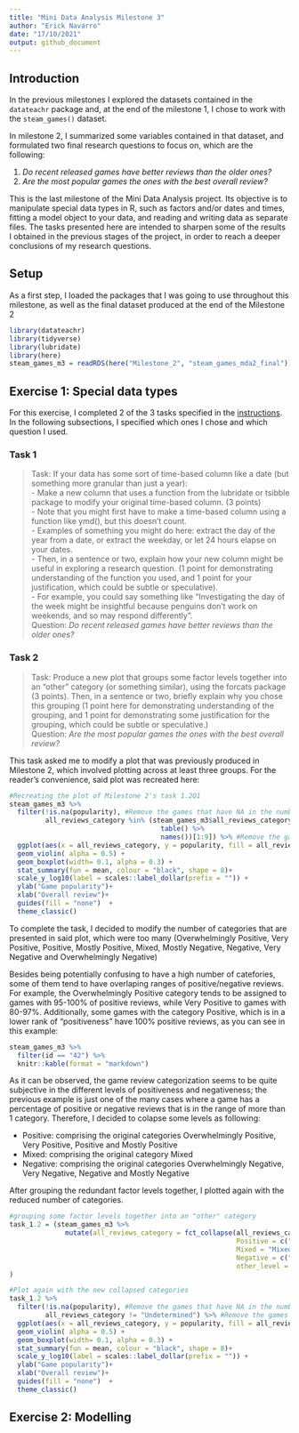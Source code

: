 ```yaml
---
title: "Mini Data Analysis Milestone 3"
author: "Erick Navarro"
date: "17/10/2021"
output: github_document
---
```


## Introduction
In the previous milestones I explored the datasets contained in the `datateachr` package and, at the end of the milestone 1, I chose to work with the `steam_games()` dataset. 

In milestone 2, I summarized some variables contained in that dataset, and formulated two final research questions to focus on, which are the following: 

1. *Do recent released games have better reviews than the older ones?*
2. *Are the most popular games the ones with the best overall review?*

This is the last milestone of the Mini Data Analysis project. Its objective is to manipulate special data types in R, such as factors and/or dates and times, fitting a model object to your data, and reading and writing data as separate files. The tasks presented here are intended to sharpen some of the results I obtained in the previous stages of the project, in order to reach a deeper conclusions of my research questions. 


## Setup
As a first step, I loaded the packages that I was going to use throughout this milestone, as well as the final dataset produced at the end of the Milestone 2

```r
library(datateachr) 
library(tidyverse)
library(lubridate)
library(here)
steam_games_m3 = readRDS(here("Milestone_2", "steam_games_mda2_final"))
```

## Exercise 1: Special data types
For this exercise, I completed 2 of the 3 tasks specified in the [instructions](https://stat545.stat.ubc.ca/mini-project/mini-project-3/). In the following subsections, I specified which ones I chose and which question I used.  

### Task 1 
> Task: If your data has some sort of time-based column like a date (but something more granular than just a year):   
  - Make a new column that uses a function from the lubridate or tsibble package to modify your original time-based column. (3 points)   
      - Note that you might first have to make a time-based column using a function like ymd(), but this doesn’t count.   
      - Examples of something you might do here: extract the day of the year from a date, or extract the weekday, or let 24 hours elapse on your dates.   
  - Then, in a sentence or two, explain how your new column might be useful in exploring a research question. (1 point for demonstrating understanding of the function you used, and 1 point for your justification, which could be subtle or speculative).   
      - For example, you could say something like “Investigating the day of the week might be insightful because penguins don’t work on weekends, and so may respond differently”.   
Question: *Do recent released games have better reviews than the older ones?*

### Task 2 
> Task: Produce a new plot that groups some factor levels together into an “other” category (or something similar), using the forcats package (3 points). Then, in a sentence or two, briefly explain why you chose this grouping (1 point here for demonstrating understanding of the grouping, and 1 point for demonstrating some justification for the grouping, which could be subtle or speculative.)  
Question: *Are the most popular games the ones with the best overall review?*

This task asked me to modify a plot that was previously produced in Milestone 2, which involved plotting across at least three groups. For the reader's convenience, said plot was recreated here:

```r
#Recreating the plot of Milestone 2's task 1.2Q1
steam_games_m3 %>% 
  filter(!is.na(popularity), #Remove the games that have NA in the number of reviews
         all_reviews_category %in% (steam_games_m3$all_reviews_category %>% 
                                      table() %>% 
                                      names())[1:9]) %>% #Remove the games that did not have enough reviews to have an overall review (discussed in Q1 - Extract categories) 
  ggplot(aes(x = all_reviews_category, y = popularity, fill = all_reviews_category))+
  geom_violin( alpha = 0.5) +
  geom_boxplot(width= 0.1, alpha = 0.3) +
  stat_summary(fun = mean, colour = "black", shape = 8)+
  scale_y_log10(label = scales::label_dollar(prefix = "")) +
  ylab("Game popularity")+
  xlab("Overall review")+
  guides(fill = "none")  +
  theme_classic()
```

To complete the task, I decided to modify the number of categories that are presented in said plot, which were too many (Overwhelmingly Positive, Very Positive, Positive, Mostly Positive, Mixed, Mostly Negative, Negative, Very Negative and Overwhelmingly Negative)

Besides being potentially confusing to have a high number of catefories, some of them tend to have overlaping ranges of positive/negative reviews. For example, the Overwhelmingly Positive category tends to be assigned to games with 95-100% of positive reviews, while Very Positive to games with 80-97%. Additionally, some games with the category Positive, which is in a lower rank of "positiveness" have 100% positive reviews, as you can see in this example:

```r
steam_games_m3 %>% 
  filter(id == "42") %>% 
  knitr::kable(format = "markdown")
```

As it can be observed, the game review categorization seems to be quite subjective in the different levels of positiveness and negativeness; the previous example is just one of the many cases where a game has a percentage of positive or negative reviews that is in the range of more than 1 category. Therefore, I decided to colapse some levels as following: 

- Positive: comprising the original categories Overwhelmingly Positive, Very Positive, Positive and Mostly Positive
- Mixed: comprising the original category Mixed
- Negative: comprising the original categories Overwhelmingly Negative, Very Negative, Negative and Mostly Negative

After grouping the redundant factor levels together, I plotted again with the reduced number of categories. 
```r
#grouping some factor levels together into an "other" category
task_1.2 = (steam_games_m3 %>% 
              mutate(all_reviews_category = fct_collapse(all_reviews_category,
                                                         Positive = c("Overwhelmingly Positive", "Very Positive", "Positive" , "Mostly Positive"),
                                                         Mixed = "Mixed",
                                                         Negative = c("Overwhelmingly Negative", "Very Negative", "Negative" , "Mostly Negative"),
                                                         other_level = "Undetermined" ))
)

#Plot again with the new collapsed categories
task_1.2 %>% 
  filter(!is.na(popularity), #Remove the games that have NA in the number of reviews
         all_reviews_category != "Undetermined") %>% #Remove the games that did not have enough reviews to have an overall review (discussed in Q1 - Extract categories) 
  ggplot(aes(x = all_reviews_category, y = popularity, fill = all_reviews_category))+
  geom_violin( alpha = 0.5) +
  geom_boxplot(width= 0.1, alpha = 0.3) +
  stat_summary(fun = mean, colour = "black", shape = 8)+
  scale_y_log10(label = scales::label_dollar(prefix = "")) +
  ylab("Game popularity")+
  xlab("Overall review")+
  guides(fill = "none")  +
  theme_classic()
```



## Exercise 2: Modelling
